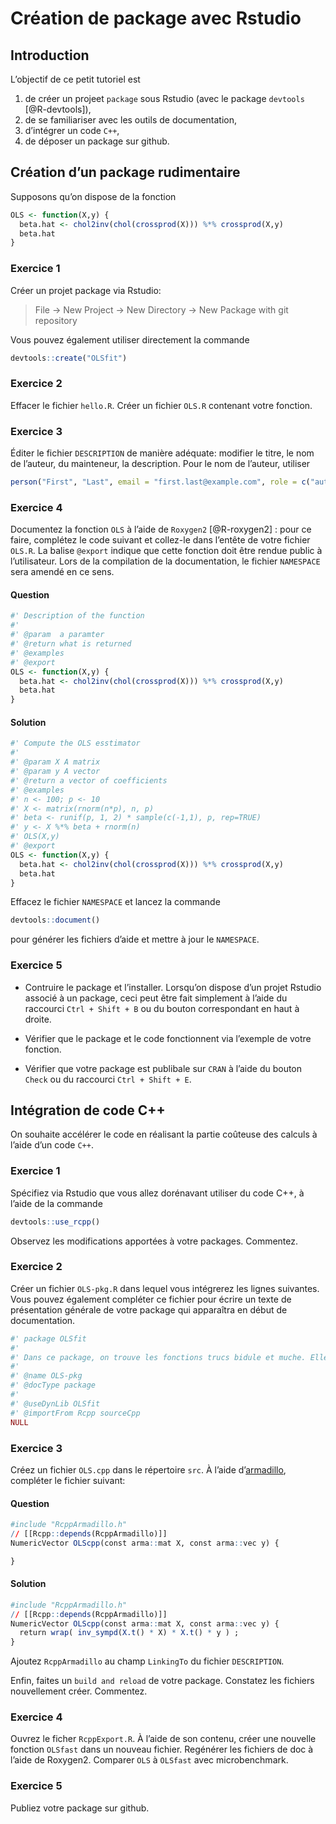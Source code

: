 # Création de package avec Rstudio {#packages}



## Introduction

L'objectif de ce petit tutoriel est 

1. de créer un projeet `package` sous Rstudio (avec le package `devtools` [@R-devtools]),
2. de se familiariser avec les outils de documentation, 
3. d'intégrer un code `C++`,
4. de déposer un package sur github.

## Création d'un package rudimentaire

Supposons qu'on dispose de la fonction 

```r
OLS <- function(X,y) {
  beta.hat <- chol2inv(chol(crossprod(X))) %*% crossprod(X,y)
  beta.hat
}
```

### Exercice 1

Créer un projet package via Rstudio: 

  > File -> New Project -> New Directory -> New Package with git repository

Vous pouvez également utiliser directement la commande

```r
devtools::create("OLSfit")
```

### Exercice 2

Effacer le fichier `hello.R`. Créer un fichier `OLS.R` contenant votre fonction.

### Exercice 3

Éditer le fichier `DESCRIPTION` de manière adéquate: modifier le titre, le nom de l'auteur, du mainteneur, la description.  Pour le nom de l'auteur, utiliser

```r
person("First", "Last", email = "first.last@example.com", role = c("aut", "cre"))
```

### Exercice 4

Documentez la fonction `OLS` à l'aide de `Roxygen2` [@R-roxygen2] : pour ce faire, complétez le code suivant et collez-le dans l'entête de votre fichier `OLS.R`. La balise `@export` indique que cette fonction doit être rendue public à l'utilisateur. Lors de la compilation de la documentation, le fichier `NAMESPACE` sera amendé en ce sens.

#### Question {-}

```r
#' Description of the function
#' 
#' @param  a paramter
#' @return what is returned
#' @examples
#' @export 
OLS <- function(X,y) {
  beta.hat <- chol2inv(chol(crossprod(X))) %*% crossprod(X,y)
  beta.hat
}
```

#### Solution {-}

```r
#' Compute the OLS esstimator
#' 
#' @param X A matrix
#' @param y A vector
#' @return a vector of coefficients
#' @examples
#' n <- 100; p <- 10
#' X <- matrix(rnorm(n*p), n, p)
#' beta <- runif(p, 1, 2) * sample(c(-1,1), p, rep=TRUE)
#' y <- X %*% beta + rnorm(n) 
#' OLS(X,y)
#' @export
OLS <- function(X,y) {
  beta.hat <- chol2inv(chol(crossprod(X))) %*% crossprod(X,y)
  beta.hat
}
```

Effacez le fichier `NAMESPACE` et lancez la commande 

```r
devtools::document()
```

pour générer les fichiers d'aide et mettre à jour le `NAMESPACE`.

### Exercice 5

  * Contruire le package et l'installer. Lorsqu'on dispose d'un projet Rstudio associé à un package, ceci peut être fait simplement à l'aide du raccourci `Ctrl + Shift + B` ou du bouton correspondant en haut à droite.

  * Vérifier que le package et le code fonctionnent via l'exemple de votre fonction.

  * Vérifier que votre package est publibale sur `CRAN` à l'aide du bouton `Check` ou du raccourci `Ctrl + Shift + E`.
  
## Intégration de code C++

On souhaite accélérer le code en réalisant la partie coûteuse des calculs à l'aide d'un code `C++`.

### Exercice 1

Spécifiez via Rstudio que vous allez dorénavant utiliser du code C++, à l'aide de la commande 

```r
devtools::use_rcpp()
```

Observez les modifications apportées à votre packages. Commentez.

### Exercice 2 

Créer un fichier `OLS-pkg.R` dans lequel vous intégrerez les lignes suivantes. Vous pouvez également compléter ce fichier pour écrire un texte de présentation générale de votre package qui apparaîtra en début de documentation.

```r
#' package OLSfit
#' 
#' Dans ce package, on trouve les fonctions trucs bidule et muche. Elles font ceci et cela. Les classes d'objets Robert et MItchoum font etc.
#' 
#' @name OLS-pkg
#' @docType package
#'
#' @useDynLib OLSfit
#' @importFrom Rcpp sourceCpp
NULL
```

### Exercice 3

Créez un fichier `OLS.cpp` dans le répertoire `src`. À l'aide d'[armadillo](http://arma.sourceforge.net), compléter le fichier suivant: 

#### Question {-}

```r
#include "RcppArmadillo.h"
// [[Rcpp::depends(RcppArmadillo)]]
NumericVector OLScpp(const arma::mat X, const arma::vec y) {

}
```


#### Solution {-}

```r
#include "RcppArmadillo.h"
// [[Rcpp::depends(RcppArmadillo)]]
NumericVector OLScpp(const arma::mat X, const arma::vec y) {
  return wrap( inv_sympd(X.t() * X) * X.t() * y ) ;
}
```

Ajoutez `RcppArmadillo` au champ `LinkingTo` du fichier `DESCRIPTION`.

Enfin, faites un `build and reload` de votre package. Constatez les fichiers nouvellement créer. Commentez.

### Exercice 4

Ouvrez le ficher `RcppExport.R`. À l'aide de son contenu, créer une nouvelle fonction `OLSfast` dans un nouveau fichier. Regénérer les fichiers de doc à l'aide de Roxygen2. Comparer `OLS` à `OLSfast` avec microbenchmark.

### Exercice 5

Publiez votre package sur github.
